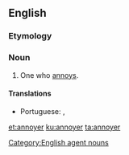 ==English==

===Etymology===
{{suffix|annoy|er|lang=en}}

===Noun===
{{en-noun}}

# One who [[annoy]]s.

====Translations====
{{trans-top|one who annoys}}
* Portuguese: {{t+|pt|irritante|m-f}}, {{t|pt|irritador|m}}
{{trans-mid}}
{{trans-bottom}}

[[Category:English agent nouns]]

[[et:annoyer]]
[[ku:annoyer]]
[[ta:annoyer]]